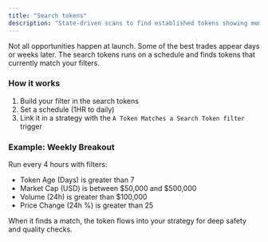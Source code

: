 ```yaml
---
title: "Search tokens"
description: "State‑driven scans to find established tokens showing momentum."
---
```


Not all opportunities happen at launch. Some of the best trades appear days or weeks later. The search tokens runs on a schedule and finds tokens that currently match your filters.

### How it works

1. Build your filter in the search tokens
2. Set a schedule (1HR to daily)
3. Link it in a strategy with the `A Token Matches a Search Token filter` trigger

### Example: Weekly Breakout

Run every 4 hours with filters:

- Token Age (Days) is greater than 7
- Market Cap (USD) is between $50,000 and $500,000
- Volume (24h) is greater than $100,000
- Price Change (24h %) is greater than 25

When it finds a match, the token flows into your strategy for deep safety and quality checks.


